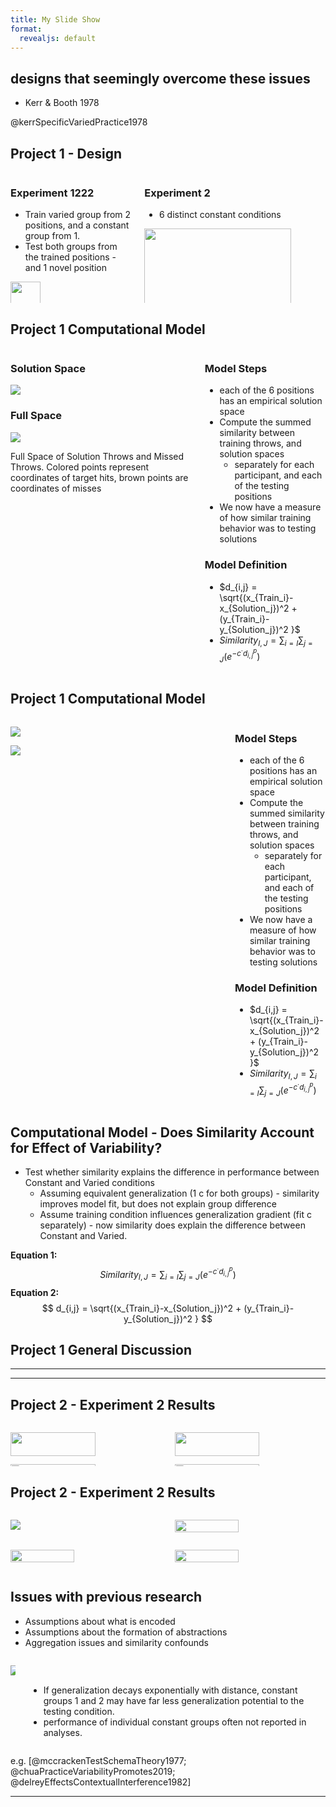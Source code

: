 ```yaml
---
title: My Slide Show
format:
  revealjs: default
---
```



## designs that seemingly overcome these issues

- Kerr & Booth 1978

::: footer
@kerrSpecificVariedPractice1978
:::

## Project 1 - Design  {.nostretch .smaller}

:::: {.columns}
::: {.column width="40%"}

### Experiment 1222
- Train varied group from 2 positions, and a constant group from 1.
- Test both groups from the trained positions - and 1 novel position

![](assets/igas_e1_manip.png){.absolute bottom=30 width="50%"}

:::

::: {.column width="60%"}
### Experiment 2

- 6 distinct constant conditions

![](assets/igas_e2_manip.png){.absolute bottom=0 width="90%"}
:::

::::


## Project 1 Computational Model {.smaller .r-fit-text}

:::: {.columns}
::: {.column width="60%"}
### Solution Space
![](assets/sol_space2.png)

### Full Space
:::{#fig-fullspace23}
![](assets/full_space2.png)

Full Space of Solution Throws and Missed Throws. Colored points represent coordinates of target hits, brown points are coordinates of misses
:::

:::

::: {.column width="40%"}

### Model Steps 

- each of the 6 positions has an empirical solution space
- Compute the summed similarity between training throws, and solution spaces
  - separately for each participant, and each of the testing positions
- We now have a measure of how similar training behavior was to testing solutions

### Model Definition 

- $d_{i,j} = \sqrt{(x_{Train_i}-x_{Solution_j})^2 + (y_{Train_i}-y_{Solution_j})^2 }$
- $Similarity_{I,J} = \sum_{i=I}\sum_{j=J} (e^{-c^\cdot d^{p}_{i,j}})$
:::
::::



## Project 1 Computational Model {.smaller .r-fit-text}

:::: {.columns}
::: {.column width="70%"}

![](assets/sol_space.png)



![](assets/full_space.png)
:::
::: {.column width="30%"}
### Model Steps 

- each of the 6 positions has an empirical solution space
- Compute the summed similarity between training throws, and solution spaces
  - separately for each participant, and each of the testing positions
- We now have a measure of how similar training behavior was to testing solutions

### Model Definition 

- $d_{i,j} = \sqrt{(x_{Train_i}-x_{Solution_j})^2 + (y_{Train_i}-y_{Solution_j})^2 }$
- $Similarity_{I,J} = \sum_{i=I}\sum_{j=J} (e^{-c^\cdot d^{p}_{i,j}})$
:::
::::




## Computational Model - Does Similarity Account for Effect of Variability?

- Test whether similarity explains the difference in performance between Constant and Varied conditions
  - Assuming equivalent generalization (1 c for both groups) - similarity improves model fit, but does not explain group difference
  - Assume training condition influences generalization gradient (fit c separately) - now similarity does explain the difference between Constant and Varied. 

::: footer
**Equation 1:** $$ Similarity_{I,J} = \sum_{i=I}\sum_{j=J} (e^{-c^\cdot d^{p}_{i,j}}) $$
**Equation 2:** $$ d_{i,j} = \sqrt{(x_{Train_i}-x_{Solution_j})^2 + (y_{Train_i}-y_{Solution_j})^2 } $$
:::


## Project 1 General Discussion {.smaller .r-fit-text}

---------------------------------------------------------


---------------


## Project 2 - Experiment 2 Results

::: {.columns}
::: {.column width="50%"}
![](assets/htw_e2_test1.png){width="75%"}
![](assets/htw_e2_test3.png){width="75%"}
:::

::: {.column width="50%"}
![](assets/htw_e2_test2.png){width="75%"}
![](assets/htw_e2_test4.png){width="75%"}
:::
:::


## Project 2 - Experiment 2 Results {.smaller margin="0"}

::: {.columns}
::: {.column width="50%"}
![](assets/htw_e2_test1.png){width=65%"}
:::
::: {.column width="50%"}
![](assets/htw_e2_test2.png){width="65%"}
:::
:::

::: fragment
::: {.columns}
::: {.column width="50%"}

![](assets/htw_e2_test3.png){width="65%"}
:::
::: {.column width="50%"}
![](assets/htw_e2_test4.png){width="65%"}
:::
:::
:::



## Issues with previous research {.smaller}

- Assumptions about what is encoded
- Assumptions about the formation of abstractions 
- Aggregation issues and similarity confounds

::: fragment
:::: columns
::: {.column}

![](assets/agg_issues.png)
:::
::: {.column}
<br>

-  If generalization decays exponentially with distance, constant groups 1 and 2 may have far less generalization potential to the testing condition. 
- performance of individual constant groups often not reported in analyses.

:::

::::
:::
::: footnote
e.g. [@mccrackenTestSchemaTheory1977; @chuaPracticeVariabilityPromotes2019; @delreyEffectsContextualInterference1982]
:::

---